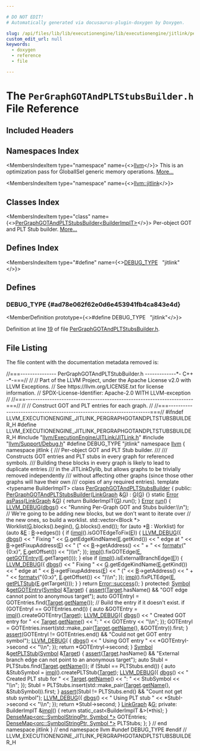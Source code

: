 ```yaml
---

# DO NOT EDIT!
# Automatically generated via docusaurus-plugin-doxygen by Doxygen.

slug: /api/files/lib/lib/executionengine/lib/executionengine/jitlink/pergraphgotandpltstubsbuilder-h
custom_edit_url: null
keywords:
  - doxygen
  - reference
  - file

---
```





# The `PerGraphGOTAndPLTStubsBuilder.h` File Reference

<DoxygenPage pluginConfig={pluginConfig}>



## Included Headers

<IncludesList>
<IncludesListItem
  filePath="llvm/ExecutionEngine/JITLink/JITLink.h"
  permalink="/docs/api/files/include/include/llvm/include/llvm/executionengine/include/llvm/executionengine/jitlink/jitlink-h"
  isLocal="true" />
<IncludesListItem
  filePath="llvm/Support/Debug.h"
  permalink="/docs/api/files/include/include/llvm/include/llvm/support/debug-h"
  isLocal="true" />
</IncludesList>

## Namespaces Index

<MembersIndex>

<MembersIndexItem
  type="namespace"
  name={<><a href="/docs/api/namespaces/llvm">llvm</a></>}>
This is an optimization pass for GlobalISel generic memory operations. <a href="/docs/api/namespaces/llvm/#details">More...</a>
</MembersIndexItem>

<MembersIndexItem
  type="namespace"
  name={<><a href="/docs/api/namespaces/llvm/jitlink">llvm::jitlink</a></>}>
</MembersIndexItem>

</MembersIndex>

## Classes Index

<MembersIndex>

<MembersIndexItem
  type="class"
  name={<><a href="/docs/api/classes/llvm/jitlink/pergraphgotandpltstubsbuilder">PerGraphGOTAndPLTStubsBuilder&lt;BuilderImplT&gt;</a></>}>
Per-object GOT and PLT Stub builder. <a href="/docs/api/classes/llvm/jitlink/pergraphgotandpltstubsbuilder/#details">More...</a>
</MembersIndexItem>

</MembersIndex>

## Defines Index

<MembersIndex>

<MembersIndexItem
  type="#define"
  name={<><a href="#ad78e062f62e0d6e453941fb4ca843e4d">DEBUG&#95;TYPE</a>&nbsp;&nbsp;&nbsp;&quot;jitlink&quot;</>}>
</MembersIndexItem>

</MembersIndex>


<SectionDefinition>

## Defines

### DEBUG&#95;TYPE {#ad78e062f62e0d6e453941fb4ca843e4d}

<MemberDefinition
  prototype={<>#define DEBUG&#95;TYPE&nbsp;&nbsp;&nbsp;&quot;jitlink&quot;</>}>

Definition at line <a href="#l00019">19</a> of file <a href="/docs/api/files/lib/lib/executionengine/lib/executionengine/jitlink/pergraphgotandpltstubsbuilder-h">PerGraphGOTAndPLTStubsBuilder.h</a>.
</MemberDefinition>

</SectionDefinition>

## File Listing

The file content with the documentation metadata removed is:

<ProgramListing>

<Link id="l00001" /><CodeLine lineNumber="1"><Highlight kind="comment">//===--------------- PerGraphGOTAndPLTStubBuilder.h -------------&#42;- C++ -&#42;-===//</Highlight><Highlight kind="normal"></Highlight></CodeLine>
<Link id="l00002" /><CodeLine lineNumber="2"><Highlight kind="normal"></Highlight><Highlight kind="comment">//</Highlight><Highlight kind="normal"></Highlight></CodeLine>
<Link id="l00003" /><CodeLine lineNumber="3"><Highlight kind="normal"></Highlight><Highlight kind="comment">// Part of the LLVM Project, under the Apache License v2.0 with LLVM Exceptions.</Highlight><Highlight kind="normal"></Highlight></CodeLine>
<Link id="l00004" /><CodeLine lineNumber="4"><Highlight kind="normal"></Highlight><Highlight kind="comment">// See https://llvm.org/LICENSE.txt for license information.</Highlight><Highlight kind="normal"></Highlight></CodeLine>
<Link id="l00005" /><CodeLine lineNumber="5"><Highlight kind="normal"></Highlight><Highlight kind="comment">// SPDX-License-Identifier: Apache-2.0 WITH LLVM-exception</Highlight><Highlight kind="normal"></Highlight></CodeLine>
<Link id="l00006" /><CodeLine lineNumber="6"><Highlight kind="normal"></Highlight><Highlight kind="comment">//</Highlight><Highlight kind="normal"></Highlight></CodeLine>
<Link id="l00007" /><CodeLine lineNumber="7"><Highlight kind="normal"></Highlight><Highlight kind="comment">//===----------------------------------------------------------------------===//</Highlight><Highlight kind="normal"></Highlight></CodeLine>
<Link id="l00008" /><CodeLine lineNumber="8"><Highlight kind="normal"></Highlight><Highlight kind="comment">//</Highlight><Highlight kind="normal"></Highlight></CodeLine>
<Link id="l00009" /><CodeLine lineNumber="9"><Highlight kind="normal"></Highlight><Highlight kind="comment">// Construct GOT and PLT entries for each graph.</Highlight><Highlight kind="normal"></Highlight></CodeLine>
<Link id="l00010" /><CodeLine lineNumber="10"><Highlight kind="normal"></Highlight><Highlight kind="comment">//</Highlight><Highlight kind="normal"></Highlight></CodeLine>
<Link id="l00011" /><CodeLine lineNumber="11"><Highlight kind="normal"></Highlight><Highlight kind="comment">//===----------------------------------------------------------------------===//</Highlight><Highlight kind="normal"></Highlight></CodeLine>
<Link id="l00012" /><CodeLine lineNumber="12"><Highlight kind="normal"></Highlight></CodeLine>
<Link id="l00013" /><CodeLine lineNumber="13"><Highlight kind="normal"></Highlight><Highlight kind="preprocessor">#ifndef LLVM&#95;EXECUTIONENGINE&#95;JITLINK&#95;PERGRAPHGOTANDPLTSTUBSBUILDER&#95;H</Highlight><Highlight kind="normal"></Highlight></CodeLine>
<Link id="l00014" /><CodeLine lineNumber="14"><Highlight kind="normal"></Highlight><Highlight kind="preprocessor">#define LLVM&#95;EXECUTIONENGINE&#95;JITLINK&#95;PERGRAPHGOTANDPLTSTUBSBUILDER&#95;H</Highlight><Highlight kind="normal"></Highlight></CodeLine>
<Link id="l00015" /><CodeLine lineNumber="15"><Highlight kind="normal"></Highlight></CodeLine>
<Link id="l00016" /><CodeLine lineNumber="16"><Highlight kind="normal"></Highlight><Highlight kind="preprocessor">#include &quot;<a href="/docs/api/files/include/include/llvm/include/llvm/executionengine/include/llvm/executionengine/jitlink/jitlink-h">llvm/ExecutionEngine/JITLink/JITLink.h</a>&quot;</Highlight><Highlight kind="normal"></Highlight></CodeLine>
<Link id="l00017" /><CodeLine lineNumber="17"><Highlight kind="normal"></Highlight><Highlight kind="preprocessor">#include &quot;<a href="/docs/api/files/include/include/llvm/include/llvm/support/debug-h">llvm/Support/Debug.h</a>&quot;</Highlight><Highlight kind="normal"></Highlight></CodeLine>
<Link id="l00018" /><CodeLine lineNumber="18"><Highlight kind="normal"></Highlight></CodeLine>
<Link id="l00019" /><CodeLine lineNumber="19" lineLink="#ad78e062f62e0d6e453941fb4ca843e4d"><Highlight kind="normal"></Highlight><Highlight kind="preprocessor">#define DEBUG&#95;TYPE &quot;jitlink&quot;</Highlight><Highlight kind="normal"></Highlight></CodeLine>
<Link id="l00020" /><CodeLine lineNumber="20"><Highlight kind="normal"></Highlight></CodeLine>
<Link id="l00021" /><CodeLine lineNumber="21"><Highlight kind="normal"></Highlight><Highlight kind="keyword">namespace </Highlight><Highlight kind="normal"><a href="/docs/api/namespaces/llvm">llvm</a> &#123;</Highlight></CodeLine>
<Link id="l00022" /><CodeLine lineNumber="22"><Highlight kind="normal"></Highlight><Highlight kind="keyword">namespace </Highlight><Highlight kind="normal">jitlink &#123;</Highlight></CodeLine>
<Link id="l00023" /><CodeLine lineNumber="23"><Highlight kind="normal"></Highlight><Highlight kind="comment"></Highlight></CodeLine>
<Link id="l00024" /><CodeLine lineNumber="24"><Highlight kind="comment">/// Per-object GOT and PLT Stub builder.</Highlight></CodeLine>
<Link id="l00025" /><CodeLine lineNumber="25"><Highlight kind="comment">///</Highlight></CodeLine>
<Link id="l00026" /><CodeLine lineNumber="26"><Highlight kind="comment">/// Constructs GOT entries and PLT stubs in every graph for referenced symbols.</Highlight></CodeLine>
<Link id="l00027" /><CodeLine lineNumber="27"><Highlight kind="comment">/// Building these blocks in every graph is likely to lead to duplicate entries</Highlight></CodeLine>
<Link id="l00028" /><CodeLine lineNumber="28"><Highlight kind="comment">/// in the JITLinkDylib, but allows graphs to be trivially removed independently</Highlight></CodeLine>
<Link id="l00029" /><CodeLine lineNumber="29"><Highlight kind="comment">/// without affecting other graphs (since those other graphs will have their own</Highlight></CodeLine>
<Link id="l00030" /><CodeLine lineNumber="30"><Highlight kind="comment">/// copies of any required entries).</Highlight><Highlight kind="normal"></Highlight></CodeLine>
<Link id="l00031" /><CodeLine lineNumber="31"><Highlight kind="normal"></Highlight><Highlight kind="keyword">template</Highlight><Highlight kind="normal"> &lt;</Highlight><Highlight kind="keyword">typename</Highlight><Highlight kind="normal"> BuilderImplT&gt;</Highlight></CodeLine>
<Link id="l00032" /><CodeLine lineNumber="32" lineLink="/docs/api/classes/llvm/jitlink/pergraphgotandpltstubsbuilder"><Highlight kind="normal"></Highlight><Highlight kind="keyword">class </Highlight><Highlight kind="normal"><a href="/docs/api/classes/llvm/jitlink/pergraphgotandpltstubsbuilder/#a59b0e0b8f8fbaaf5f07f0d6e333dce86">PerGraphGOTAndPLTStubsBuilder</a> &#123;</Highlight></CodeLine>
<Link id="l00033" /><CodeLine lineNumber="33"><Highlight kind="normal"></Highlight><Highlight kind="keyword">public</Highlight><Highlight kind="normal">:</Highlight></CodeLine>
<Link id="l00034" /><CodeLine lineNumber="34" lineLink="/docs/api/classes/llvm/jitlink/pergraphgotandpltstubsbuilder/#a59b0e0b8f8fbaaf5f07f0d6e333dce86"><Highlight kind="normal">  <a href="/docs/api/classes/llvm/jitlink/pergraphgotandpltstubsbuilder/#a59b0e0b8f8fbaaf5f07f0d6e333dce86">PerGraphGOTAndPLTStubsBuilder</a>(<a href="/docs/api/classes/llvm/jitlink/linkgraph">LinkGraph</a> &amp;<a href="/docs/api/classes/llvm/jitlink/pergraphgotandpltstubsbuilder/#acea2468fce08fcf5e4d9f99c6bf44090">G</a>) : <a href="/docs/api/classes/llvm/jitlink/pergraphgotandpltstubsbuilder/#acea2468fce08fcf5e4d9f99c6bf44090">G</a>(<a href="/docs/api/classes/llvm/jitlink/pergraphgotandpltstubsbuilder/#acea2468fce08fcf5e4d9f99c6bf44090">G</a>) &#123;&#125;</Highlight></CodeLine>
<Link id="l00035" /><CodeLine lineNumber="35"><Highlight kind="normal"></Highlight></CodeLine>
<Link id="l00036" /><CodeLine lineNumber="36" lineLink="/docs/api/classes/llvm/jitlink/pergraphgotandpltstubsbuilder/#a740b42e511460ec8d66a23735498e3ec"><Highlight kind="normal">  </Highlight><Highlight kind="keyword">static</Highlight><Highlight kind="normal"> <a href="/docs/api/classes/llvm/error">Error</a> <a href="/docs/api/classes/llvm/jitlink/pergraphgotandpltstubsbuilder/#a740b42e511460ec8d66a23735498e3ec">asPass</a>(<a href="/docs/api/classes/llvm/jitlink/linkgraph">LinkGraph</a> &amp;<a href="/docs/api/classes/llvm/jitlink/pergraphgotandpltstubsbuilder/#acea2468fce08fcf5e4d9f99c6bf44090">G</a>) &#123; </Highlight><Highlight kind="keywordflow">return</Highlight><Highlight kind="normal"> BuilderImplT(<a href="/docs/api/classes/llvm/jitlink/pergraphgotandpltstubsbuilder/#acea2468fce08fcf5e4d9f99c6bf44090">G</a>).run(); &#125;</Highlight></CodeLine>
<Link id="l00037" /><CodeLine lineNumber="37"><Highlight kind="normal"></Highlight></CodeLine>
<Link id="l00038" /><CodeLine lineNumber="38" lineLink="/docs/api/classes/llvm/jitlink/pergraphgotandpltstubsbuilder/#a35221f68863ee2705318594ad49fb5d7"><Highlight kind="normal">  <a href="/docs/api/classes/llvm/error">Error</a> <a href="/docs/api/classes/llvm/jitlink/pergraphgotandpltstubsbuilder/#a35221f68863ee2705318594ad49fb5d7">run</a>() &#123;</Highlight></CodeLine>
<Link id="l00039" /><CodeLine lineNumber="39"><Highlight kind="normal">    <a href="/docs/api/files/include/include/llvm/include/llvm/support/debug-h/#a196897517069dda1bdb549e24468f7d7">LLVM&#95;DEBUG</a>(<a href="/docs/api/namespaces/llvm/#a7c46c742c31be54870e2038048e6b391">dbgs</a>() &lt;&lt; </Highlight><Highlight kind="stringliteral">&quot;Running Per-Graph GOT and Stubs builder:\\n&quot;</Highlight><Highlight kind="normal">);</Highlight></CodeLine>
<Link id="l00040" /><CodeLine lineNumber="40"><Highlight kind="normal"></Highlight></CodeLine>
<Link id="l00041" /><CodeLine lineNumber="41"><Highlight kind="normal">    </Highlight><Highlight kind="comment">// We&#39;re going to be adding new blocks, but we don&#39;t want to iterate over</Highlight><Highlight kind="normal"></Highlight></CodeLine>
<Link id="l00042" /><CodeLine lineNumber="42"><Highlight kind="normal">    </Highlight><Highlight kind="comment">// the new ones, so build a worklist.</Highlight><Highlight kind="normal"></Highlight></CodeLine>
<Link id="l00043" /><CodeLine lineNumber="43"><Highlight kind="normal">    std::vector&lt;Block &#42;&gt; Worklist(<a href="/docs/api/classes/llvm/jitlink/pergraphgotandpltstubsbuilder/#acea2468fce08fcf5e4d9f99c6bf44090">G</a>.blocks().begin(), <a href="/docs/api/classes/llvm/jitlink/pergraphgotandpltstubsbuilder/#acea2468fce08fcf5e4d9f99c6bf44090">G</a>.blocks().end());</Highlight></CodeLine>
<Link id="l00044" /><CodeLine lineNumber="44"><Highlight kind="normal"></Highlight></CodeLine>
<Link id="l00045" /><CodeLine lineNumber="45"><Highlight kind="normal">    </Highlight><Highlight kind="keywordflow">for</Highlight><Highlight kind="normal"> (</Highlight><Highlight kind="keyword">auto</Highlight><Highlight kind="normal"> &#42;<a href="/docs/api/files/lib/lib/ir/builtingcs-cpp/#ae76959fe811ba090de4cba69ac00f1da">B</a> : Worklist)</Highlight></CodeLine>
<Link id="l00046" /><CodeLine lineNumber="46"><Highlight kind="normal">      </Highlight><Highlight kind="keywordflow">for</Highlight><Highlight kind="normal"> (</Highlight><Highlight kind="keyword">auto</Highlight><Highlight kind="normal"> &amp;<a href="/docs/api/files/lib/lib/ir/builtingcs-cpp/#abb2b3a60ccc38a28239e19a1646e0c8a">E</a> : <a href="/docs/api/files/lib/lib/ir/builtingcs-cpp/#ae76959fe811ba090de4cba69ac00f1da">B</a>-&gt;edges()) &#123;</Highlight></CodeLine>
<Link id="l00047" /><CodeLine lineNumber="47"><Highlight kind="normal">        </Highlight><Highlight kind="keywordflow">if</Highlight><Highlight kind="normal"> (<a href="/docs/api/files/lib/lib/transforms/lib/transforms/scalar/placesafepoints-cpp/#abd1ccb1bf511e1965414eb1d2e137302">impl</a>().isGOTEdgeToFix(<a href="/docs/api/files/lib/lib/ir/builtingcs-cpp/#abb2b3a60ccc38a28239e19a1646e0c8a">E</a>)) &#123;</Highlight></CodeLine>
<Link id="l00048" /><CodeLine lineNumber="48"><Highlight kind="normal">          <a href="/docs/api/files/include/include/llvm/include/llvm/support/debug-h/#a196897517069dda1bdb549e24468f7d7">LLVM&#95;DEBUG</a>(&#123;</Highlight></CodeLine>
<Link id="l00049" /><CodeLine lineNumber="49"><Highlight kind="normal">            <a href="/docs/api/namespaces/llvm/#a7c46c742c31be54870e2038048e6b391">dbgs</a>() &lt;&lt; </Highlight><Highlight kind="stringliteral">&quot;  Fixing &quot;</Highlight><Highlight kind="normal"> &lt;&lt; <a href="/docs/api/classes/llvm/jitlink/pergraphgotandpltstubsbuilder/#acea2468fce08fcf5e4d9f99c6bf44090">G</a>.getEdgeKindName(<a href="/docs/api/files/lib/lib/ir/builtingcs-cpp/#abb2b3a60ccc38a28239e19a1646e0c8a">E</a>.getKind())</Highlight></CodeLine>
<Link id="l00050" /><CodeLine lineNumber="50"><Highlight kind="normal">                   &lt;&lt; </Highlight><Highlight kind="stringliteral">&quot; edge at &quot;</Highlight><Highlight kind="normal"> &lt;&lt; <a href="/docs/api/files/lib/lib/ir/builtingcs-cpp/#ae76959fe811ba090de4cba69ac00f1da">B</a>-&gt;getFixupAddress(<a href="/docs/api/files/lib/lib/ir/builtingcs-cpp/#abb2b3a60ccc38a28239e19a1646e0c8a">E</a>) &lt;&lt; </Highlight><Highlight kind="stringliteral">&quot; (&quot;</Highlight><Highlight kind="normal"></Highlight></CodeLine>
<Link id="l00051" /><CodeLine lineNumber="51"><Highlight kind="normal">                   &lt;&lt; <a href="/docs/api/files/lib/lib/ir/builtingcs-cpp/#ae76959fe811ba090de4cba69ac00f1da">B</a>-&gt;getAddress() &lt;&lt; </Highlight><Highlight kind="stringliteral">&quot; + &quot;</Highlight><Highlight kind="normal"></Highlight></CodeLine>
<Link id="l00052" /><CodeLine lineNumber="52"><Highlight kind="normal">                   &lt;&lt; <a href="/docs/api/namespaces/llvm/#a653cce37b80c03eebe7a00520a8eabb6">formatv</a>(</Highlight><Highlight kind="stringliteral">&quot;&#123;0:x&#125;&quot;</Highlight><Highlight kind="normal">, <a href="/docs/api/files/lib/lib/ir/builtingcs-cpp/#abb2b3a60ccc38a28239e19a1646e0c8a">E</a>.getOffset()) &lt;&lt; </Highlight><Highlight kind="stringliteral">&quot;)\\n&quot;</Highlight><Highlight kind="normal">;</Highlight></CodeLine>
<Link id="l00053" /><CodeLine lineNumber="53"><Highlight kind="normal">          &#125;);</Highlight></CodeLine>
<Link id="l00054" /><CodeLine lineNumber="54"><Highlight kind="normal">          <a href="/docs/api/files/lib/lib/transforms/lib/transforms/scalar/placesafepoints-cpp/#abd1ccb1bf511e1965414eb1d2e137302">impl</a>().fixGOTEdge(<a href="/docs/api/files/lib/lib/ir/builtingcs-cpp/#abb2b3a60ccc38a28239e19a1646e0c8a">E</a>, <a href="/docs/api/classes/llvm/jitlink/pergraphgotandpltstubsbuilder/#a2244b4880f35fd1d8a1d32996c9cd40b">getGOTEntry</a>(<a href="/docs/api/files/lib/lib/ir/builtingcs-cpp/#abb2b3a60ccc38a28239e19a1646e0c8a">E</a>.getTarget()));</Highlight></CodeLine>
<Link id="l00055" /><CodeLine lineNumber="55"><Highlight kind="normal">        &#125; </Highlight><Highlight kind="keywordflow">else</Highlight><Highlight kind="normal"> </Highlight><Highlight kind="keywordflow">if</Highlight><Highlight kind="normal"> (<a href="/docs/api/files/lib/lib/transforms/lib/transforms/scalar/placesafepoints-cpp/#abd1ccb1bf511e1965414eb1d2e137302">impl</a>().isExternalBranchEdge(<a href="/docs/api/files/lib/lib/ir/builtingcs-cpp/#abb2b3a60ccc38a28239e19a1646e0c8a">E</a>)) &#123;</Highlight></CodeLine>
<Link id="l00056" /><CodeLine lineNumber="56"><Highlight kind="normal">          <a href="/docs/api/files/include/include/llvm/include/llvm/support/debug-h/#a196897517069dda1bdb549e24468f7d7">LLVM&#95;DEBUG</a>(&#123;</Highlight></CodeLine>
<Link id="l00057" /><CodeLine lineNumber="57"><Highlight kind="normal">            <a href="/docs/api/namespaces/llvm/#a7c46c742c31be54870e2038048e6b391">dbgs</a>() &lt;&lt; </Highlight><Highlight kind="stringliteral">&quot;  Fixing &quot;</Highlight><Highlight kind="normal"> &lt;&lt; <a href="/docs/api/classes/llvm/jitlink/pergraphgotandpltstubsbuilder/#acea2468fce08fcf5e4d9f99c6bf44090">G</a>.getEdgeKindName(<a href="/docs/api/files/lib/lib/ir/builtingcs-cpp/#abb2b3a60ccc38a28239e19a1646e0c8a">E</a>.getKind())</Highlight></CodeLine>
<Link id="l00058" /><CodeLine lineNumber="58"><Highlight kind="normal">                   &lt;&lt; </Highlight><Highlight kind="stringliteral">&quot; edge at &quot;</Highlight><Highlight kind="normal"> &lt;&lt; <a href="/docs/api/files/lib/lib/ir/builtingcs-cpp/#ae76959fe811ba090de4cba69ac00f1da">B</a>-&gt;getFixupAddress(<a href="/docs/api/files/lib/lib/ir/builtingcs-cpp/#abb2b3a60ccc38a28239e19a1646e0c8a">E</a>) &lt;&lt; </Highlight><Highlight kind="stringliteral">&quot; (&quot;</Highlight><Highlight kind="normal"></Highlight></CodeLine>
<Link id="l00059" /><CodeLine lineNumber="59"><Highlight kind="normal">                   &lt;&lt; <a href="/docs/api/files/lib/lib/ir/builtingcs-cpp/#ae76959fe811ba090de4cba69ac00f1da">B</a>-&gt;getAddress() &lt;&lt; </Highlight><Highlight kind="stringliteral">&quot; + &quot;</Highlight><Highlight kind="normal"></Highlight></CodeLine>
<Link id="l00060" /><CodeLine lineNumber="60"><Highlight kind="normal">                   &lt;&lt; <a href="/docs/api/namespaces/llvm/#a653cce37b80c03eebe7a00520a8eabb6">formatv</a>(</Highlight><Highlight kind="stringliteral">&quot;&#123;0:x&#125;&quot;</Highlight><Highlight kind="normal">, <a href="/docs/api/files/lib/lib/ir/builtingcs-cpp/#abb2b3a60ccc38a28239e19a1646e0c8a">E</a>.getOffset()) &lt;&lt; </Highlight><Highlight kind="stringliteral">&quot;)\\n&quot;</Highlight><Highlight kind="normal">;</Highlight></CodeLine>
<Link id="l00061" /><CodeLine lineNumber="61"><Highlight kind="normal">          &#125;);</Highlight></CodeLine>
<Link id="l00062" /><CodeLine lineNumber="62"><Highlight kind="normal">          <a href="/docs/api/files/lib/lib/transforms/lib/transforms/scalar/placesafepoints-cpp/#abd1ccb1bf511e1965414eb1d2e137302">impl</a>().fixPLTEdge(<a href="/docs/api/files/lib/lib/ir/builtingcs-cpp/#abb2b3a60ccc38a28239e19a1646e0c8a">E</a>, <a href="/docs/api/classes/llvm/jitlink/pergraphgotandpltstubsbuilder/#a09ca3d3fe297f0961217ae08820b75c3">getPLTStub</a>(<a href="/docs/api/files/lib/lib/ir/builtingcs-cpp/#abb2b3a60ccc38a28239e19a1646e0c8a">E</a>.getTarget()));</Highlight></CodeLine>
<Link id="l00063" /><CodeLine lineNumber="63"><Highlight kind="normal">        &#125;</Highlight></CodeLine>
<Link id="l00064" /><CodeLine lineNumber="64"><Highlight kind="normal">      &#125;</Highlight></CodeLine>
<Link id="l00065" /><CodeLine lineNumber="65"><Highlight kind="normal"></Highlight></CodeLine>
<Link id="l00066" /><CodeLine lineNumber="66"><Highlight kind="normal">    </Highlight><Highlight kind="keywordflow">return</Highlight><Highlight kind="normal"> <a href="/docs/api/classes/llvm/error/#a4dfd0813c3d0e0a30439b5a3e9196b59">Error::success</a>();</Highlight></CodeLine>
<Link id="l00067" /><CodeLine lineNumber="67"><Highlight kind="normal">  &#125;</Highlight></CodeLine>
<Link id="l00068" /><CodeLine lineNumber="68"><Highlight kind="normal"></Highlight></CodeLine>
<Link id="l00069" /><CodeLine lineNumber="69"><Highlight kind="normal"></Highlight><Highlight kind="keyword">protected</Highlight><Highlight kind="normal">:</Highlight></CodeLine>
<Link id="l00070" /><CodeLine lineNumber="70" lineLink="/docs/api/classes/llvm/jitlink/pergraphgotandpltstubsbuilder/#a2244b4880f35fd1d8a1d32996c9cd40b"><Highlight kind="normal">  <a href="/docs/api/classes/llvm/jitlink/symbol">Symbol</a> &amp;<a href="/docs/api/classes/llvm/jitlink/pergraphgotandpltstubsbuilder/#a2244b4880f35fd1d8a1d32996c9cd40b">getGOTEntry</a>(<a href="/docs/api/classes/llvm/jitlink/symbol">Symbol</a> &amp;<a href="/docs/api/classes/llvm/target">Target</a>) &#123;</Highlight></CodeLine>
<Link id="l00071" /><CodeLine lineNumber="71"><Highlight kind="normal">    <a href="/docs/api/files/lib/lib/target/lib/target/amdgpu/silowercontrolflow-cpp/#a4868c5d81c5ccc98c47aeab6244346a0">assert</a>(<a href="/docs/api/classes/llvm/target">Target</a>.hasName() &amp;&amp; </Highlight><Highlight kind="stringliteral">&quot;GOT edge cannot point to anonymous target&quot;</Highlight><Highlight kind="normal">);</Highlight></CodeLine>
<Link id="l00072" /><CodeLine lineNumber="72"><Highlight kind="normal"></Highlight></CodeLine>
<Link id="l00073" /><CodeLine lineNumber="73"><Highlight kind="normal">    </Highlight><Highlight kind="keyword">auto</Highlight><Highlight kind="normal"> GOTEntryI = GOTEntries.find(<a href="/docs/api/classes/llvm/target">Target</a>.<a href="/docs/api/classes/llvm/target/#a30cdafd656830b62aa8070242810c405">getName</a>());</Highlight></CodeLine>
<Link id="l00074" /><CodeLine lineNumber="74"><Highlight kind="normal"></Highlight></CodeLine>
<Link id="l00075" /><CodeLine lineNumber="75"><Highlight kind="normal">    </Highlight><Highlight kind="comment">// Build the entry if it doesn&#39;t exist.</Highlight><Highlight kind="normal"></Highlight></CodeLine>
<Link id="l00076" /><CodeLine lineNumber="76"><Highlight kind="normal">    </Highlight><Highlight kind="keywordflow">if</Highlight><Highlight kind="normal"> (GOTEntryI == GOTEntries.end()) &#123;</Highlight></CodeLine>
<Link id="l00077" /><CodeLine lineNumber="77"><Highlight kind="normal">      </Highlight><Highlight kind="keyword">auto</Highlight><Highlight kind="normal"> &amp;GOTEntry = <a href="/docs/api/files/lib/lib/transforms/lib/transforms/scalar/placesafepoints-cpp/#abd1ccb1bf511e1965414eb1d2e137302">impl</a>().createGOTEntry(<a href="/docs/api/classes/llvm/target">Target</a>);</Highlight></CodeLine>
<Link id="l00078" /><CodeLine lineNumber="78"><Highlight kind="normal">      <a href="/docs/api/files/include/include/llvm/include/llvm/support/debug-h/#a196897517069dda1bdb549e24468f7d7">LLVM&#95;DEBUG</a>(&#123;</Highlight></CodeLine>
<Link id="l00079" /><CodeLine lineNumber="79"><Highlight kind="normal">        <a href="/docs/api/namespaces/llvm/#a7c46c742c31be54870e2038048e6b391">dbgs</a>() &lt;&lt; </Highlight><Highlight kind="stringliteral">&quot;    Created GOT entry for &quot;</Highlight><Highlight kind="normal"> &lt;&lt; <a href="/docs/api/classes/llvm/target">Target</a>.<a href="/docs/api/classes/llvm/target/#a30cdafd656830b62aa8070242810c405">getName</a>() &lt;&lt; </Highlight><Highlight kind="stringliteral">&quot;: &quot;</Highlight><Highlight kind="normal"></Highlight></CodeLine>
<Link id="l00080" /><CodeLine lineNumber="80"><Highlight kind="normal">               &lt;&lt; GOTEntry &lt;&lt; </Highlight><Highlight kind="stringliteral">&quot;\\n&quot;</Highlight><Highlight kind="normal">;</Highlight></CodeLine>
<Link id="l00081" /><CodeLine lineNumber="81"><Highlight kind="normal">      &#125;);</Highlight></CodeLine>
<Link id="l00082" /><CodeLine lineNumber="82"><Highlight kind="normal">      GOTEntryI =</Highlight></CodeLine>
<Link id="l00083" /><CodeLine lineNumber="83"><Highlight kind="normal">          GOTEntries.insert(std::make&#95;pair(<a href="/docs/api/classes/llvm/target">Target</a>.<a href="/docs/api/classes/llvm/target/#a30cdafd656830b62aa8070242810c405">getName</a>(), &amp;GOTEntry)).first;</Highlight></CodeLine>
<Link id="l00084" /><CodeLine lineNumber="84"><Highlight kind="normal">    &#125;</Highlight></CodeLine>
<Link id="l00085" /><CodeLine lineNumber="85"><Highlight kind="normal"></Highlight></CodeLine>
<Link id="l00086" /><CodeLine lineNumber="86"><Highlight kind="normal">    <a href="/docs/api/files/lib/lib/target/lib/target/amdgpu/silowercontrolflow-cpp/#a4868c5d81c5ccc98c47aeab6244346a0">assert</a>(GOTEntryI != GOTEntries.end() &amp;&amp; </Highlight><Highlight kind="stringliteral">&quot;Could not get GOT entry symbol&quot;</Highlight><Highlight kind="normal">);</Highlight></CodeLine>
<Link id="l00087" /><CodeLine lineNumber="87"><Highlight kind="normal">    <a href="/docs/api/files/include/include/llvm/include/llvm/support/debug-h/#a196897517069dda1bdb549e24468f7d7">LLVM&#95;DEBUG</a>(</Highlight></CodeLine>
<Link id="l00088" /><CodeLine lineNumber="88"><Highlight kind="normal">        &#123; <a href="/docs/api/namespaces/llvm/#a7c46c742c31be54870e2038048e6b391">dbgs</a>() &lt;&lt; </Highlight><Highlight kind="stringliteral">&quot;    Using GOT entry &quot;</Highlight><Highlight kind="normal"> &lt;&lt; &#42;GOTEntryI-&gt;second &lt;&lt; </Highlight><Highlight kind="stringliteral">&quot;\\n&quot;</Highlight><Highlight kind="normal">; &#125;);</Highlight></CodeLine>
<Link id="l00089" /><CodeLine lineNumber="89"><Highlight kind="normal">    </Highlight><Highlight kind="keywordflow">return</Highlight><Highlight kind="normal"> &#42;GOTEntryI-&gt;second;</Highlight></CodeLine>
<Link id="l00090" /><CodeLine lineNumber="90"><Highlight kind="normal">  &#125;</Highlight></CodeLine>
<Link id="l00091" /><CodeLine lineNumber="91"><Highlight kind="normal"></Highlight></CodeLine>
<Link id="l00092" /><CodeLine lineNumber="92" lineLink="/docs/api/classes/llvm/jitlink/pergraphgotandpltstubsbuilder/#a09ca3d3fe297f0961217ae08820b75c3"><Highlight kind="normal">  <a href="/docs/api/classes/llvm/jitlink/symbol">Symbol</a> &amp;<a href="/docs/api/classes/llvm/jitlink/pergraphgotandpltstubsbuilder/#a09ca3d3fe297f0961217ae08820b75c3">getPLTStub</a>(<a href="/docs/api/classes/llvm/jitlink/symbol">Symbol</a> &amp;<a href="/docs/api/classes/llvm/target">Target</a>) &#123;</Highlight></CodeLine>
<Link id="l00093" /><CodeLine lineNumber="93"><Highlight kind="normal">    <a href="/docs/api/files/lib/lib/target/lib/target/amdgpu/silowercontrolflow-cpp/#a4868c5d81c5ccc98c47aeab6244346a0">assert</a>(<a href="/docs/api/classes/llvm/target">Target</a>.hasName() &amp;&amp;</Highlight></CodeLine>
<Link id="l00094" /><CodeLine lineNumber="94"><Highlight kind="normal">           </Highlight><Highlight kind="stringliteral">&quot;External branch edge can not point to an anonymous target&quot;</Highlight><Highlight kind="normal">);</Highlight></CodeLine>
<Link id="l00095" /><CodeLine lineNumber="95"><Highlight kind="normal">    </Highlight><Highlight kind="keyword">auto</Highlight><Highlight kind="normal"> StubI = PLTStubs.find(<a href="/docs/api/classes/llvm/target">Target</a>.<a href="/docs/api/classes/llvm/target/#a30cdafd656830b62aa8070242810c405">getName</a>());</Highlight></CodeLine>
<Link id="l00096" /><CodeLine lineNumber="96"><Highlight kind="normal"></Highlight></CodeLine>
<Link id="l00097" /><CodeLine lineNumber="97"><Highlight kind="normal">    </Highlight><Highlight kind="keywordflow">if</Highlight><Highlight kind="normal"> (StubI == PLTStubs.end()) &#123;</Highlight></CodeLine>
<Link id="l00098" /><CodeLine lineNumber="98"><Highlight kind="normal">      </Highlight><Highlight kind="keyword">auto</Highlight><Highlight kind="normal"> &amp;StubSymbol = <a href="/docs/api/files/lib/lib/transforms/lib/transforms/scalar/placesafepoints-cpp/#abd1ccb1bf511e1965414eb1d2e137302">impl</a>().createPLTStub(<a href="/docs/api/classes/llvm/target">Target</a>);</Highlight></CodeLine>
<Link id="l00099" /><CodeLine lineNumber="99"><Highlight kind="normal">      <a href="/docs/api/files/include/include/llvm/include/llvm/support/debug-h/#a196897517069dda1bdb549e24468f7d7">LLVM&#95;DEBUG</a>(&#123;</Highlight></CodeLine>
<Link id="l00100" /><CodeLine lineNumber="100"><Highlight kind="normal">        <a href="/docs/api/namespaces/llvm/#a7c46c742c31be54870e2038048e6b391">dbgs</a>() &lt;&lt; </Highlight><Highlight kind="stringliteral">&quot;    Created PLT stub for &quot;</Highlight><Highlight kind="normal"> &lt;&lt; <a href="/docs/api/classes/llvm/target">Target</a>.<a href="/docs/api/classes/llvm/target/#a30cdafd656830b62aa8070242810c405">getName</a>() &lt;&lt; </Highlight><Highlight kind="stringliteral">&quot;: &quot;</Highlight><Highlight kind="normal"></Highlight></CodeLine>
<Link id="l00101" /><CodeLine lineNumber="101"><Highlight kind="normal">               &lt;&lt; StubSymbol &lt;&lt; </Highlight><Highlight kind="stringliteral">&quot;\\n&quot;</Highlight><Highlight kind="normal">;</Highlight></CodeLine>
<Link id="l00102" /><CodeLine lineNumber="102"><Highlight kind="normal">      &#125;);</Highlight></CodeLine>
<Link id="l00103" /><CodeLine lineNumber="103"><Highlight kind="normal">      StubI =</Highlight></CodeLine>
<Link id="l00104" /><CodeLine lineNumber="104"><Highlight kind="normal">          PLTStubs.insert(std::make&#95;pair(<a href="/docs/api/classes/llvm/target">Target</a>.<a href="/docs/api/classes/llvm/target/#a30cdafd656830b62aa8070242810c405">getName</a>(), &amp;StubSymbol)).first;</Highlight></CodeLine>
<Link id="l00105" /><CodeLine lineNumber="105"><Highlight kind="normal">    &#125;</Highlight></CodeLine>
<Link id="l00106" /><CodeLine lineNumber="106"><Highlight kind="normal"></Highlight></CodeLine>
<Link id="l00107" /><CodeLine lineNumber="107"><Highlight kind="normal">    <a href="/docs/api/files/lib/lib/target/lib/target/amdgpu/silowercontrolflow-cpp/#a4868c5d81c5ccc98c47aeab6244346a0">assert</a>(StubI != PLTStubs.end() &amp;&amp; </Highlight><Highlight kind="stringliteral">&quot;Count not get stub symbol&quot;</Highlight><Highlight kind="normal">);</Highlight></CodeLine>
<Link id="l00108" /><CodeLine lineNumber="108"><Highlight kind="normal">    <a href="/docs/api/files/include/include/llvm/include/llvm/support/debug-h/#a196897517069dda1bdb549e24468f7d7">LLVM&#95;DEBUG</a>(&#123; <a href="/docs/api/namespaces/llvm/#a7c46c742c31be54870e2038048e6b391">dbgs</a>() &lt;&lt; </Highlight><Highlight kind="stringliteral">&quot;    Using PLT stub &quot;</Highlight><Highlight kind="normal"> &lt;&lt; &#42;StubI-&gt;second &lt;&lt; </Highlight><Highlight kind="stringliteral">&quot;\\n&quot;</Highlight><Highlight kind="normal">; &#125;);</Highlight></CodeLine>
<Link id="l00109" /><CodeLine lineNumber="109"><Highlight kind="normal">    </Highlight><Highlight kind="keywordflow">return</Highlight><Highlight kind="normal"> &#42;StubI-&gt;second;</Highlight></CodeLine>
<Link id="l00110" /><CodeLine lineNumber="110"><Highlight kind="normal">  &#125;</Highlight></CodeLine>
<Link id="l00111" /><CodeLine lineNumber="111"><Highlight kind="normal"></Highlight></CodeLine>
<Link id="l00112" /><CodeLine lineNumber="112" lineLink="/docs/api/classes/llvm/jitlink/pergraphgotandpltstubsbuilder/#acea2468fce08fcf5e4d9f99c6bf44090"><Highlight kind="normal">  <a href="/docs/api/classes/llvm/jitlink/linkgraph">LinkGraph</a> &amp;<a href="/docs/api/classes/llvm/jitlink/pergraphgotandpltstubsbuilder/#acea2468fce08fcf5e4d9f99c6bf44090">G</a>;</Highlight></CodeLine>
<Link id="l00113" /><CodeLine lineNumber="113"><Highlight kind="normal"></Highlight></CodeLine>
<Link id="l00114" /><CodeLine lineNumber="114"><Highlight kind="normal"></Highlight><Highlight kind="keyword">private</Highlight><Highlight kind="normal">:</Highlight></CodeLine>
<Link id="l00115" /><CodeLine lineNumber="115"><Highlight kind="normal">  BuilderImplT &amp;<a href="/docs/api/files/lib/lib/transforms/lib/transforms/scalar/placesafepoints-cpp/#abd1ccb1bf511e1965414eb1d2e137302">impl</a>() &#123; </Highlight><Highlight kind="keywordflow">return</Highlight><Highlight kind="normal"> </Highlight><Highlight kind="keyword">static&#95;cast&lt;</Highlight><Highlight kind="normal">BuilderImplT &amp;</Highlight><Highlight kind="keyword">&gt;</Highlight><Highlight kind="normal">(&#42;this); &#125;</Highlight></CodeLine>
<Link id="l00116" /><CodeLine lineNumber="116"><Highlight kind="normal"></Highlight></CodeLine>
<Link id="l00117" /><CodeLine lineNumber="117"><Highlight kind="normal">  <a href="/docs/api/classes/llvm/densemap">DenseMap&lt;orc::SymbolStringPtr, Symbol &#42;&gt;</a> GOTEntries;</Highlight></CodeLine>
<Link id="l00118" /><CodeLine lineNumber="118"><Highlight kind="normal">  <a href="/docs/api/classes/llvm/densemap">DenseMap&lt;orc::SymbolStringPtr, Symbol &#42;&gt;</a> PLTStubs;</Highlight></CodeLine>
<Link id="l00119" /><CodeLine lineNumber="119"><Highlight kind="normal">&#125;;</Highlight></CodeLine>
<Link id="l00120" /><CodeLine lineNumber="120"><Highlight kind="normal"></Highlight></CodeLine>
<Link id="l00121" /><CodeLine lineNumber="121"><Highlight kind="normal">&#125; </Highlight><Highlight kind="comment">// end namespace jitlink</Highlight><Highlight kind="normal"></Highlight></CodeLine>
<Link id="l00122" /><CodeLine lineNumber="122"><Highlight kind="normal">&#125; </Highlight><Highlight kind="comment">// end namespace llvm</Highlight><Highlight kind="normal"></Highlight></CodeLine>
<Link id="l00123" /><CodeLine lineNumber="123"><Highlight kind="normal"></Highlight></CodeLine>
<Link id="l00124" /><CodeLine lineNumber="124"><Highlight kind="normal"></Highlight><Highlight kind="preprocessor">#undef DEBUG&#95;TYPE</Highlight><Highlight kind="normal"></Highlight></CodeLine>
<Link id="l00125" /><CodeLine lineNumber="125"><Highlight kind="normal"></Highlight></CodeLine>
<Link id="l00126" /><CodeLine lineNumber="126"><Highlight kind="normal"></Highlight><Highlight kind="preprocessor">#endif </Highlight><Highlight kind="comment">// LLVM&#95;EXECUTIONENGINE&#95;JITLINK&#95;PERGRAPHGOTANDPLTSTUBSBUILDER&#95;H</Highlight><Highlight kind="normal"></Highlight></CodeLine>

</ProgramListing>


</DoxygenPage>
